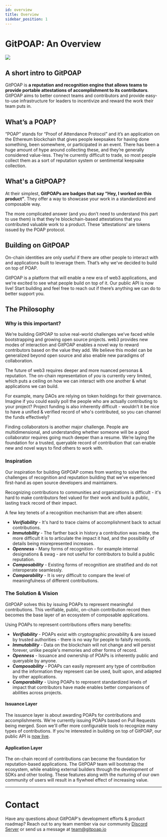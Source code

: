 ```yaml
---
id: overview
title: Overview
sidebar_position: 1
---
```



# GitPOAP: An Overview

<ImageContainer>
  <img
    src={require('@site/static/img/gitpoap_visuals/gitpoapsline.png').default}
    style={{
      maxWidth: '100%',
      textAlign: 'center',
    }}
  />
</ImageContainer>

## A short intro to GitPOAP

GitPOAP is **a reputation and recognition engine that allows teams to provide portable attestations of accomplishment to its contributors**. GitPOAP aims to better connect teams and contributors and provide easy-to-use infrastructure for leaders to incentivize and reward the work their team puts in.

## What’s a POAP?

“POAP” stands for “Proof of Attendance Protocol” and it’s an application on the Ethereum blockchain that gives people keepsakes for having done something, been somewhere, or participated in an event. There has been a huge amount of hype around collecting these, and they’re generally considered value-less. They’re currently difficult to trade, so most people collect them as a sort of reputation system or sentimental keepsake collection.

## What's a GitPOAP?

At their simplest, **GitPOAPs are badges that say “Hey, I worked on this product”**. They offer a way to showcase your work in a standardized and composable way.

The more complicated answer (and you don’t need to understand this part to use them) is that they’re blockchain-based attestations that you contributed valuable work to a product. These ‘attestations’ are tokens issued by the POAP protocol.

<HowSvg />

## Building on GitPOAP

On-chain identities are only useful if there are other people to interact with and applications built to leverage them. That’s why we've decided to build on top of POAP.

GitPOAP is a platform that will enable a new era of web3 applications, and we’re excited to see what people build on top of it. Our public API is now live! Start building and feel free to reach out if there’s anything we can do to better support you.

## The Philosophy

### Why is this important?

We’re building GitPOAP to solve real-world challenges we’ve faced while bootstrapping and growing open source projects. web3 provides new modes of interaction and GitPOAP enables a novel way to reward contributors based on the value they add. We believe this model can be generalized beyond open source and also enable new paradigms of collaboration.

The future of web3 requires deeper and more nuanced personas & reputation. The on-chain representation of _you_ is currently very limited, which puts a ceiling on how we can interact with one another & what applications we can build.

For example, many DAOs are relying on token holdings for their governance. Imagine if you could easily poll the people who are actually contributing to your project? Project funding is also inherently difficult - wouldn’t it be nice to have a unified & verified record of who's contributed, so you can channel the funds effectively?

Finding collaborators is another major challenge. People are multidimensional, and understanding whether someone will be a good collaborator requires going much deeper than a resume. We’re laying the foundation for a trusted, queryable record of contribution that can enable new and novel ways to find others to work with.

### Inspiration

Our inspiration for building GitPOAP comes from wanting to solve the challenges of recognition and reputation building that we’ve experienced first-hand as open source developers and maintainers.

Recognizing contributions to communities and organizations is difficult - it's hard to make contributors feel valued for their work and build a public, lasting track record of their impact.

A few key tenets of a recognition mechanism that are often absent:

- **_Verifiability_** - It's hard to trace claims of accomplishment back to actual contributions.
- **_Immutability_** - The farther back in history a contribution was made, the more difficult it is to articulate the impact it had, and the possibility of details being misrepresented increases.
- **_Openness_** - Many forms of recognition - for example internal designations & swag - are not useful for contributors to build a public reputation.
- **_Composability_** - Existing forms of recognition are stratified and do not interoperate seamlessly.
- **_Comparability_** - It is very difficult to compare the level of meaningfulness of different contributions.

### The Solution & Vision

GitPOAP solves this by issuing POAPs to represent meaningful contributions. This verifiable, public, on-chain contribution record then becomes the base layer of an ecosystem of composable applications.

Using POAPs to represent contributions offers many benefits:

- **_Verifiability_** - POAPs exist with cryptographic provability & are issued by trusted authorities - there is no way for people to falsify records.
- **_Immutability_** - Data on the blockchain will not change and will persist forever, unlike people's memories and other forms of record.
- **_Openness_** - Issuance and ownership of POAPs is inherently public and queryable by anyone.
- **_Composability_** - POAPs can easily represent any type of contribution and the information they represent can be used, built upon, and adapted by other applications.
- **_Comparability_** - Using POAPs to represent standardized levels of impact that contributors have made enables better comparisons of abilities across projects.

#### Issuance Layer

The issuance layer is about awarding POAPs for contributions and accomplishments. We're currently issuing POAPs based on Pull Requests being merged. Soon we'll offer more configurable tools to recognize many types of contributions. If you're interested in building on top of GitPOAP, our public API is [now live](https://docs.gitpoap.io/api).

#### Application Layer

The on-chain record of contributions can become the foundation for reputation-based applications. The GitPOAP team will bootstrap the ecosystem, while enabling external builders through the development of SDKs and other tooling. These features along with the nurturing of our own community of users will result in a flywheel effect of increasing value.

---

# Contact

Have any questions about GitPOAP's development efforts & product roadmap? Reach out to any team member via our community [Discord Server](https://gitpoap.io/discord) or send us a message at team@gitpoap.io